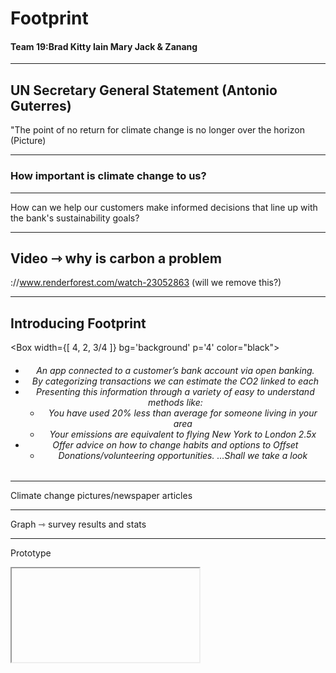 



# Footprint
#### Team 19:Brad Kitty Iain Mary Jack & Zanang
---

## UN Secretary General Statement (Antonio Guterres)
"The point of no return for climate change is no longer over the horizon 
(Picture)

---

### How important is climate change to us?

---

How can we help our customers make informed decisions that line up with the bank's sustainability goals?


---

## Video ⇾ why is carbon a problem
://www.renderforest.com/watch-23052863
(will we remove this?)

---
## Introducing Footprint
  
<Box 
  width={[ 4, 2, 3/4 ]} bg='background' p='4' color="black">
    <center>
      <h6> 
- An app connected to a customer’s bank account via open banking. 
- By categorizing transactions we can estimate the CO2 linked to each 
- Presenting this information through a variety of easy to understand methods like:
  - You have used 20% less than average for someone living in your area 
  -  Your emissions are equivalent to flying New York to London 2.5x  
- Offer advice on how to change habits and options to Offset
  - Donations/volunteering opportunities. ...Shall we take a look
      </h6>
    </center>    
</Box>

---

Climate change pictures/newspaper articles

---

Graph ⇾ survey results and stats

---

Prototype
<Iframe />

---

Problem statement:"how can we show our customers their level of environmental efficiency, making sure we give them accurate data?" (reword)

---

## Feedback

- Consumer feedback on MVP
- Sustainability team ⇾ quotes? On Screen
- Comms with working group? ⇾ do we want to include?
- Other feedback?

---

## Business Model/ roadmap
- Cost of setup
- Budget
- Risks
- The ask

---

## Areas of Opportunity
Education
Market Scope
Stakeholder Engagement & Net Promoter Score
Intersector Collaborator
RBS Vision = Purpose Led Bank

---

## What's the Reach?
<Box
  p={4}
  fontSize={4}
  width={[ 1, 1, 4/5 ]}
  color='black'
  bg='green'>
  Bank of Aland
  90,000 customers 
  2016: Introduced the Aland Index
  2 years on improved their carbon footprint by 14%
</Box>

<Box
  p={4}
  fontSize={4}
  width={[ 1, 1, 4/5 ]}
  color='black'
  bg='yellow'>
Royal Bank of Scotland
18.9million customers across the globe 
Core strengths: digitalisation, understanding customer, education enterprise and sustainability
 = far reaching success
</Box>

<Box
  p={4}
  fontSize={4}
  width={[ 1, 1, 4/5 ]}
  color='black'
  bg='orange'>
  Sustainability Workplace Live-November 2019
  Simon Watson and Carbon
</Box>


---

## How would Footprints fit within the external operating environment?
-United Nations sustainable development goals
-Sustainable Brands Index 2019

---

## How would Footprints fit within the internal operating environment?
- Reduce the environmental impact of serving our customers by 2020
- Reduce the environmental impact of our own operations
- Do this by engaging with our colleagues and suppliers

---

RBS always back the power of the entrepreneur and inventor to find solutions to tricky problems. 

Why should the fight between carbon and climate change be any different?

---

## Q&A

---
